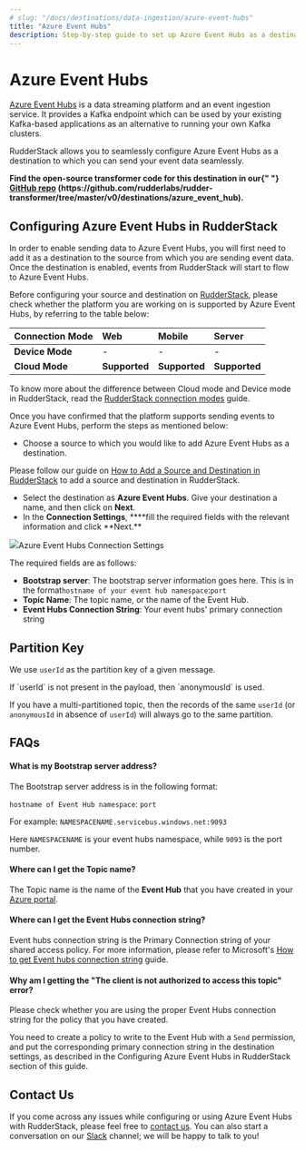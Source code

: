```yaml
---
# slug: "/docs/destinations/data-ingestion/azure-event-hubs"
title: "Azure Event Hubs"
description: Step-by-step guide to set up Azure Event Hubs as a destination in RudderStack
---
```


# Azure Event Hubs

[Azure Event Hubs](https://docs.microsoft.com/en-us/azure/event-hubs/) is a data streaming platform and an event ingestion service. It provides a Kafka endpoint which can be used by your existing Kafka-based applications as an alternative to running your own Kafka clusters.

RudderStack allows you to seamlessly configure Azure Event Hubs as a destination to which you can send your event data seamlessly.

<div class="successBlock">
  <strong>
    Find the open-source transformer code for this destination in our{" "}
    <a href="">GitHub repo</a>
    (https://github.com/rudderlabs/rudder-transformer/tree/master/v0/destinations/azure_event_hub).
  </strong>
</div>

## Configuring Azure Event Hubs in RudderStack

In order to enable sending data to Azure Event Hubs, you will first need to add it as a destination to the source from which you are sending event data. Once the destination is enabled, events from RudderStack will start to flow to Azure Event Hubs.

Before configuring your source and destination on [RudderStack](https://app.rudderstack.com/), please check whether the platform you are working on is supported by Azure Event Hubs, by referring to the table below:

| **Connection Mode** | **Web**       | **Mobile**    | **Server**    |
| :------------------ | :------------ | :------------ | :------------ |
| **Device Mode**     | -             | -             | -             |
| **Cloud Mode**      | **Supported** | **Supported** | **Supported** |

<div class="infoBlock">
To know more about the difference between Cloud mode and Device mode in RudderStack, read the <a href="../../get-started/rudderstack-connection-modes">RudderStack connection modes</a> guide.

</div>

Once you have confirmed that the platform supports sending events to Azure Event Hubs, perform the steps as mentioned below:

- Choose a source to which you would like to add Azure Event Hubs as a destination.

<div class="infoBlock">
Please follow our guide on <a href="../connections/adding-source-and-destination-rudderstack">How to Add a Source and Destination in RudderStack</a> to add a source and destination in RudderStack.

</div>

- Select the destination as **Azure Event Hubs**. Give your destination a name, and then click on **Next**.
- In the **Connection Settings**, \***\*fill the required fields with the relevant information and click **Next.\*\*

<img src="../../../images/assets/image (100) (1) (1) (1) (1) (1) (1) (1) (1).png" /><span class="imageTitle">Azure Event Hubs Connection Settings</span>

The required fields are as follows:

- **Bootstrap server**: The bootstrap server information goes here. This is in the format`hostname of your event hub namespace`:`port`
- **Topic Name**: The topic name, or the name of the Event Hub.
- **Event Hubs Connection String**: Your event hubs' primary connection string

## Partition Key

We use `userId` as the partition key of a given message.

<div class="infoBlock">
If `userId` is not present in the payload, then `anonymousId` is used.

</div>

If you have a multi-partitioned topic, then the records of the same `userId` \(or `anonymousId` in absence of `userId`\) will always go to the same partition.

## FAQs

#### **What is my Bootstrap server address?**

The Bootstrap server address is in the following format:

`hostname of Event Hub namespace`: `port`

For example: `NAMESPACENAME.servicebus.windows.net:9093`

Here `NAMESPACENAME` is your event hubs namespace, while `9093` is the port number.

#### **Where can I get the Topic name?**

The Topic name is the name of the **Event Hub** that you have created in your [Azure portal](https://portal.azure.com).

#### **Where can I get the Event Hubs connection string?**

Event hubs connection string is the Primary Connection string of your shared access policy. For more information, please refer to Microsoft's [How to get Event hubs connection string](https://docs.microsoft.com/en-us/azure/event-hubs/event-hubs-get-connection-string) guide.

#### **Why am I getting the "The client is not authorized to access this topic" error?**

Please check whether you are using the proper Event Hubs connection string for the policy that you have created.

You need to create a policy to write to the Event Hub with a `Send` permission, and put the corresponding primary connection string in the destination settings, as described in the Configuring Azure Event Hubs in RudderStack section of this guide.

## Contact Us

If you come across any issues while configuring or using Azure Event Hubs with RudderStack, please feel free to [contact us](mailto:%20docs@rudderstack.com). You can also start a conversation on our [Slack](https://rudderstack.com/join-rudderstack-slack-community) channel; we will be happy to talk to you!
